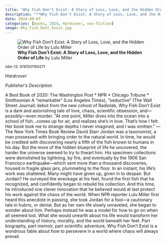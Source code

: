 ```yaml
---
title: "Why Fish Don't Exist: A Story of Loss, Love, and the Hidden Order of Life"
description: "**Why Fish Don't Exist: A Story of Loss, Love, and the Hidden Order of Life** by Lulu Miller"
date: 2024-09-07
categories: [books, 2024, Hardcover, non-fiction]
image: Why_Fish_Dont_Exist.jpg
---
```

![**Why Fish Don't Exist: A Story of Loss, Love, and the Hidden Order of Life** by Lulu Miller](Why_Fish_Dont_Exist.jpg){fig-align="left"}

<sup>isbn-13: 9781501160271</sup>

*Hardcover*

*Publisher's Description*

A Best Book of 2020: The Washington Post * NPR * Chicago Tribune *
Smithsonian A “remarkable” (Los Angeles Times), “seductive” (The Wall
Street Journal) debut from the new cohost of Radiolab, Why Fish Don’t Exist
is a dark and astonishing tale of love, chaos, scientific obsession,
and—possibly—even murder.​ “At one point, Miller dives into the ocean into
a school of fish…comes up for air, and realizes she’s in love. That’s how I
felt: Her book took me to strange depths I never imagined, and I was
smitten.” —The New York Times Book Review David Starr Jordan was a
taxonomist, a man possessed with bringing order to the natural world. In
time, he would be credited with discovering nearly a fifth of the fish
known to humans in his day. But the more of the hidden blueprint of life he
uncovered, the harder the universe seemed to try to thwart him. His
specimen collections were demolished by lightning, by fire, and eventually
by the 1906 San Francisco earthquake—which sent more than a thousand
discoveries, housed in fragile glass jars, plummeting to the floor. In an
instant, his life’s work was shattered. Many might have given up, given in
to despair. But Jordan? He surveyed the wreckage at his feet, found the
first fish that he recognized, and confidently began to rebuild his
collection. And this time, he introduced one clever innovation that he
believed would at last protect his work against the chaos of the world.
When NPR reporter Lulu Miller first heard this anecdote in passing, she
took Jordan for a fool—a cautionary tale in hubris, or denial. But as her
own life slowly unraveled, she began to wonder about him. Perhaps instead
he was a model for how to go on when all seemed lost. What she would
unearth about his life would transform her understanding of history,
morality, and the world beneath her feet. Part biography, part memoir, part
scientific adventure, Why Fish Don’t Exist is a wondrous fable about how to
persevere in a world where chaos will always prevail.